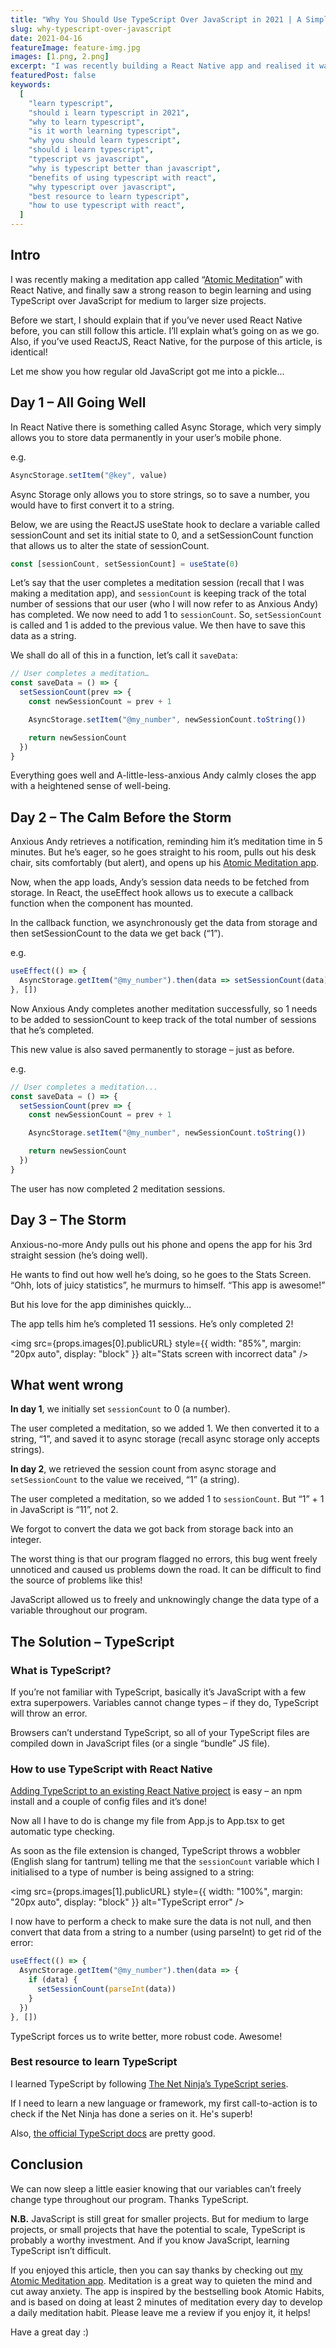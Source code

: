 ```yaml
---
title: "Why You Should Use TypeScript Over JavaScript in 2021 | A Simple Example"
slug: why-typescript-over-javascript
date: 2021-04-16
featureImage: feature-img.jpg
images: [1.png, 2.png]
excerpt: "I was recently building a React Native app and realised it was finally time to learn and use TypeScript over JavaScript..."
featuredPost: false
keywords:
  [
    "learn typescript",
    "should i learn typescript in 2021",
    "why to learn typescript",
    "is it worth learning typescript",
    "why you should learn typescript",
    "should i learn typescript",
    "typescript vs javascript",
    "why is typescript better than javascript",
    "benefits of using typescript with react",
    "why typescript over javascript",
    "best resource to learn typescript",
    "how to use typescript with react",
  ]
---
```


## Intro

I was recently making a meditation app called “[Atomic Meditation](https://play.google.com/store/apps/details?id=com.doabledanny.atomicmeditation)” with React Native, and finally saw a strong reason to begin learning and using TypeScript over JavaScript for medium to larger size projects.

Before we start, I should explain that if you’ve never used React Native before, you can still follow this article. I’ll explain what’s going on as we go. Also, if you’ve used ReactJS, React Native, for the purpose of this article, is identical!

Let me show you how regular old JavaScript got me into a pickle...

## Day 1 – All Going Well

In React Native there is something called Async Storage, which very simply allows you to store data permanently in your user’s mobile phone.

e.g.

```jsx
AsyncStorage.setItem("@key", value)
```

Async Storage only allows you to store strings, so to save a number, you would have to first convert it to a string.

Below, we are using the ReactJS useState hook to declare a variable called sessionCount and set its initial state to 0, and a setSessionCount function that allows us to alter the state of sessionCount.

```jsx
const [sessionCount, setSessionCount] = useState(0)
```

Let’s say that the user completes a meditation session (recall that I was making a meditation app), and `sessionCount` is keeping track of the total number of sessions that our user (who I will now refer to as Anxious Andy) has completed. We now need to add 1 to `sessionCount`. So, `setSessionCount` is called and 1 is added to the previous value. We then have to save this data as a string.

We shall do all of this in a function, let’s call it `saveData`:

```jsx
// User completes a meditation…
const saveData = () => {
  setSessionCount(prev => {
    const newSessionCount = prev + 1

    AsyncStorage.setItem("@my_number", newSessionCount.toString())

    return newSessionCount
  })
}
```

Everything goes well and A-little-less-anxious Andy calmly closes the app with a heightened sense of well-being.

## Day 2 – The Calm Before the Storm

Anxious Andy retrieves a notification, reminding him it’s meditation time in 5 minutes. But he’s eager, so he goes straight to his room, pulls out his desk chair, sits comfortably (but alert), and opens up his [Atomic Meditation app](https://play.google.com/store/apps/details?id=com.doabledanny.atomicmeditation).

Now, when the app loads, Andy’s session data needs to be fetched from storage. In React, the useEffect hook allows us to execute a callback function when the component has mounted.

In the callback function, we asynchronously get the data from storage and then setSessionCount to the data we get back (“1”).

e.g.

```jsx
useEffect(() => {
  AsyncStorage.getItem("@my_number").then(data => setSessionCount(data))
}, [])
```

Now Anxious Andy completes another meditation successfully, so 1 needs to be added to sessionCount to keep track of the total number of sessions that he’s completed.

This new value is also saved permanently to storage – just as before.

e.g.

```jsx
// User completes a meditation...
const saveData = () => {
  setSessionCount(prev => {
    const newSessionCount = prev + 1

    AsyncStorage.setItem("@my_number", newSessionCount.toString())

    return newSessionCount
  })
}
```

The user has now completed 2 meditation sessions.

## Day 3 – The Storm

Anxious-no-more Andy pulls out his phone and opens the app for his 3rd straight session (he’s doing well).

He wants to find out how well he’s doing, so he goes to the Stats Screen. “Ohh, lots of juicy statistics”, he murmurs to himself. “This app is awesome!”

But his love for the app diminishes quickly…

The app tells him he’s completed 11 sessions. He’s only completed 2!

<img
  src={props.images[0].publicURL}
  style={{ width: "85%", margin: "20px auto", display: "block" }}
  alt="Stats screen with incorrect data"
/>

## What went wrong

**In day 1**, we initially set `sessionCount` to 0 (a number).

The user completed a meditation, so we added 1. We then converted it to a string, “1”, and saved it to async storage (recall async storage only accepts strings).

**In day 2**, we retrieved the session count from async storage and `setSessionCount` to the value we received, “1” (a string).

The user completed a meditation, so we added 1 to `sessionCount`. But “1” + 1 in JavaScript is “11”, not 2.

We forgot to convert the data we got back from storage back into an integer.

The worst thing is that our program flagged no errors, this bug went freely unnoticed and caused us problems down the road. It can be difficult to find the source of problems like this!

JavaScript allowed us to freely and unknowingly change the data type of a variable throughout our program.

## The Solution – TypeScript

### What is TypeScript?

If you’re not familiar with TypeScript, basically it’s JavaScript with a few extra superpowers. Variables cannot change types – if they do, TypeScript will throw an error.

Browsers can’t understand TypeScript, so all of your TypeScript files are compiled down in JavaScript files (or a single “bundle” JS file).

### How to use TypeScript with React Native

[Adding TypeScript to an existing React Native project](https://reactnative.dev/docs/typescript) is easy – an npm install and a couple of config files and it’s done!

Now all I have to do is change my file from App.js to App.tsx to get automatic type checking.

As soon as the file extension is changed, TypeScript throws a wobbler (English slang for tantrum) telling me that the `sessionCount` variable which I initialised to a type of number is being assigned to a string:

<img
  src={props.images[1].publicURL}
  style={{ width: "100%", margin: "20px auto", display: "block" }}
  alt="TypeScript error"
/>

I now have to perform a check to make sure the data is not null, and then convert that data from a string to a number (using parseInt) to get rid of the error:

```jsx
useEffect(() => {
  AsyncStorage.getItem("@my_number").then(data => {
    if (data) {
      setSessionCount(parseInt(data))
    }
  })
}, [])
```

TypeScript forces us to write better, more robust code. Awesome!

### Best resource to learn TypeScript

I learned TypeScript by following [The Net Ninja’s TypeScript series](https://www.youtube.com/watch?v=2pZmKW9-I_k&list=PL4cUxeGkcC9gUgr39Q_yD6v-bSyMwKPUI&ab_channel=TheNetNinja).

If I need to learn a new language or framework, my first call-to-action is to check if the Net Ninja has done a series on it. He's superb!

Also, [the official TypeScript docs](https://www.typescriptlang.org/) are pretty good.

## Conclusion

We can now sleep a little easier knowing that our variables can’t freely change type throughout our program. Thanks TypeScript.

**N.B.** JavaScript is still great for smaller projects. But for medium to large projects, or small projects that have the potential to scale, TypeScript is probably a worthy investment. And if you know JavaScript, learning TypeScript isn’t difficult.

If you enjoyed this article, then you can say thanks by checking out [my Atomic Meditation app](https://play.google.com/store/apps/details?id=com.doabledanny.atomicmeditation). Meditation is a great way to quieten the mind and cut away anxiety. The app is inspired by the bestselling book Atomic Habits, and is based on doing at least 2 minutes of meditation every day to develop a daily meditation habit. Please leave me a review if you enjoy it, it helps!

Have a great day :)

